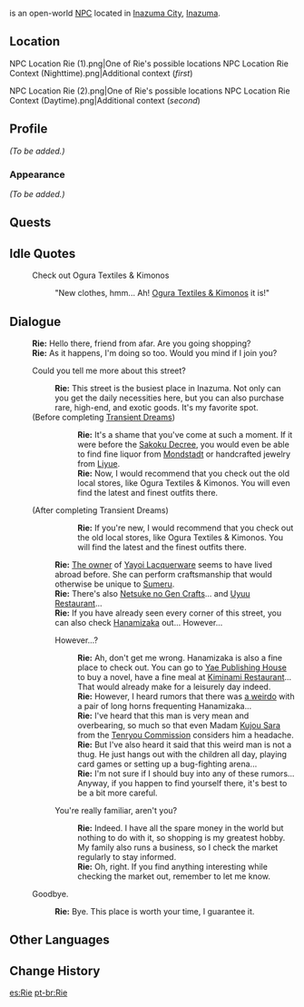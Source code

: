 {{Meta
<!-- REMOVE THIS TEMPLATE AFTER ADDING MISSING INFO -->
|missing_NPC_profile  = yes
}}
{{Character Infobox
|type             = Open-World NPC
|image            = NPC Rie.png
|region           = Inazuma
|location         = Inazuma
}}
{{Lang|'''Rie'''|ja=梨絵|ja_rm=Rie}} is an open-world [[NPC]] located in [[Inazuma City]], [[Inazuma]].

==Location==
<gallery>
NPC Location Rie (1).png|One of Rie's possible locations
NPC Location Rie Context (Nighttime).png|Additional context (''first'')
</gallery>
<gallery>
NPC Location Rie (2).png|One of Rie's possible locations
NPC Location Rie Context (Daytime).png|Additional context (''second'')
</gallery>

==Profile==
<!-- detailed story/lore information goes here -->
''(To be added.)''

===Appearance===
''(To be added.)''

==Quests==
{{Quests and Events}}

==Idle Quotes==
{{Dialogue Start}}
: {{DIcon|Idle}} Check out Ogura Textiles & Kimonos
:: {{A|VO Rie 01.ogg}} "New clothes, hmm... Ah! [[Ogura Textiles & Kimonos]] it is!"
{{Dialogue End}}

==Dialogue==
{{Dialogue Start}}
:'''Rie:''' Hello there, friend from afar. Are you going shopping?
:'''Rie:''' As it happens, I'm doing so too. Would you mind if I join you?
:{{DIcon}} Could you tell me more about this street?
::'''Rie:''' This street is the busiest place in Inazuma. Not only can you get the daily necessities here, but you can also purchase rare, high-end, and exotic goods. It's my favorite spot.
:;(Before completing [[Transient Dreams]])
:::'''Rie:''' It's a shame that you've come at such a moment. If it were before the [[Sakoku Decree]], you would even be able to find fine liquor from [[Mondstadt]] or handcrafted jewelry from [[Liyue]].
:::'''Rie:''' Now, I would recommend that you check out the old local stores, like Ogura Textiles & Kimonos. You will even find the latest and finest outfits there.
:;(After completing Transient Dreams)
:::'''Rie:''' If you're new, I would recommend that you check out the old local stores, like Ogura Textiles & Kimonos. You will find the latest and the finest outfits there.
::'''Rie:''' [[Yayoi Nanatsuki|The owner]] of [[Yayoi Lacquerware]] seems to have lived abroad before. She can perform craftsmanship that would otherwise be unique to [[Sumeru]].
::'''Rie:''' There's also [[Netsuke no Gen Crafts]]... and [[Uyuu Restaurant]]...
::'''Rie:''' If you have already seen every corner of this street, you can also check [[Hanamizaka]] out... However...
::{{DIcon}} However...?
:::'''Rie:''' Ah, don't get me wrong. Hanamizaka is also a fine place to check out. You can go to [[Yae Publishing House]] to buy a novel, have a fine meal at [[Kiminami Restaurant]]... That would already make for a leisurely day indeed.
:::'''Rie:''' However, I heard rumors that there was [[Arataki Itto|a weirdo]] with a pair of long horns frequenting Hanamizaka...
:::'''Rie:''' I've heard that this man is very mean and overbearing, so much so that even Madam [[Kujou Sara]] from the [[Tenryou Commission]] considers him a headache.
:::'''Rie:''' But I've also heard it said that this weird man is not a thug. He just hangs out with the children all day, playing card games or setting up a bug-fighting arena...
:::'''Rie:''' I'm not sure if I should buy into any of these rumors... Anyway, if you happen to find yourself there, it's best to be a bit more careful.
::{{DIcon}} You're really familiar, aren't you?
:::'''Rie:''' Indeed. I have all the spare money in the world but nothing to do with it, so shopping is my greatest hobby. My family also runs a business, so I check the market regularly to stay informed.
:::'''Rie:''' Oh, right. If you find anything interesting while checking the market out, remember to let me know.
:{{DIcon}} Goodbye.
::'''Rie:''' Bye. This place is worth your time, I guarantee it.
{{Dialogue End}}

==Other Languages==
{{Other Languages
|default_hidden = 1
|en      = Rie
|zhs     = 梨绘
|zhs_rm  = Líhuì
|zht     = 梨繪
|zht_rm  = Líhuì
|ja      = 梨絵
|ja_rm   = Rie
|ko      = //리에//
|es      = Rie
|fr      = Rie
|ru      = Риэ
|th      = Rie
|vi      = Rie
|de      = Rie
|id      = Rie
|pt      = Rie
|tr      = Rie
|it      = Rie
}}

==Change History==
{{Change History|2.0}}
<!--
==References==
{{Reflist}}-->

[[es:Rie]]
[[pt-br:Rie]]